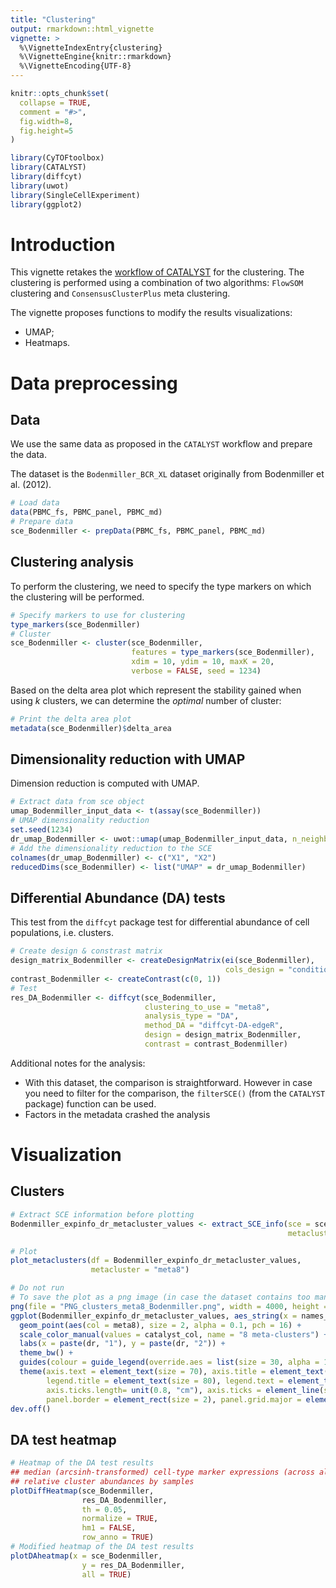 ```yaml
---
title: "Clustering"
output: rmarkdown::html_vignette
vignette: >
  %\VignetteIndexEntry{clustering}
  %\VignetteEngine{knitr::rmarkdown}
  %\VignetteEncoding{UTF-8}
---
```


```r
knitr::opts_chunk$set(
  collapse = TRUE,
  comment = "#>",
  fig.width=8, 
  fig.height=5
)
```

```r
library(CyTOFtoolbox)
library(CATALYST)
library(diffcyt)
library(uwot)
library(SingleCellExperiment)
library(ggplot2)
```

# Introduction

This vignette retakes the 
[workflow of CATALYST](https://bioconductor.org/packages/release/bioc/vignettes/CATALYST/inst/doc/differential_analysis.html) 
for the clustering. The clustering is performed using a combination of two 
algorithms: `FlowSOM` clustering and `ConsensusClusterPlus` meta clustering.

The vignette proposes functions to modify the results visualizations:

- UMAP;
- Heatmaps.

# Data preprocessing

## Data 

We use the same data as proposed in the `CATALYST` workflow and prepare the data.

The dataset is the `Bodenmiller_BCR_XL` dataset originally from Bodenmiller et al. (2012).

```r
# Load data
data(PBMC_fs, PBMC_panel, PBMC_md)
# Prepare data
sce_Bodenmiller <- prepData(PBMC_fs, PBMC_panel, PBMC_md)
```

## Clustering analysis 

To perform the clustering, we need to specify the type markers on which the clustering
will be performed.

```r
# Specify markers to use for clustering
type_markers(sce_Bodenmiller)
# Cluster
sce_Bodenmiller <- cluster(sce_Bodenmiller, 
                           features = type_markers(sce_Bodenmiller),
                           xdim = 10, ydim = 10, maxK = 20, 
                           verbose = FALSE, seed = 1234)
```

Based on the delta area plot which represent the stability gained when using
$k$ clusters, we can determine the *optimal* number of cluster:

```r
# Print the delta area plot
metadata(sce_Bodenmiller)$delta_area
```

## Dimensionality reduction with UMAP

Dimension reduction is computed with UMAP.

```r
# Extract data from sce object
umap_Bodenmiller_input_data <- t(assay(sce_Bodenmiller))
# UMAP dimensionality reduction
set.seed(1234)
dr_umap_Bodenmiller <- uwot::umap(umap_Bodenmiller_input_data, n_neighbors = 20, min_dist = 0.1)
# Add the dimensionality reduction to the SCE
colnames(dr_umap_Bodenmiller) <- c("X1", "X2")
reducedDims(sce_Bodenmiller) <- list("UMAP" = dr_umap_Bodenmiller)
```

## Differential Abundance (DA) tests

This test from the `diffcyt` package test for differential abundance of cell populations, i.e. clusters.

```r
# Create design & constrast matrix
design_matrix_Bodenmiller <- createDesignMatrix(ei(sce_Bodenmiller), 
                                                cols_design = "condition")
contrast_Bodenmiller <- createContrast(c(0, 1))
# Test
res_DA_Bodenmiller <- diffcyt(sce_Bodenmiller, 
                              clustering_to_use = "meta8",
                              analysis_type = "DA", 
                              method_DA = "diffcyt-DA-edgeR",
                              design = design_matrix_Bodenmiller, 
                              contrast = contrast_Bodenmiller)
```

Additional notes for the analysis:

- With this dataset, the comparison is straightforward. However in case you need 
to filter for the comparison, the `filterSCE()` (from the `CATALYST` package)
function can be used.
- Factors in the metadata crashed the analysis

# Visualization

## Clusters

```r
# Extract SCE information before plotting
Bodenmiller_expinfo_dr_metacluster_values <- extract_SCE_info(sce = sce_Bodenmiller,
                                                              metacluster = "meta8")

# Plot
plot_metaclusters(df = Bodenmiller_expinfo_dr_metacluster_values, 
                  metacluster = "meta8")
```


```r
# Do not run
# To save the plot as a png image (in case the dataset contains too many points and cannot be saved as a PDF)
png(file = "PNG_clusters_meta8_Bodenmiller.png", width = 4000, height = 3800, unit = "px")
ggplot(Bodenmiller_expinfo_dr_metacluster_values, aes_string(x = names_dr[1], y = names_dr[2])) +
  geom_point(aes(col = meta8), size = 2, alpha = 0.1, pch = 16) +
  scale_color_manual(values = catalyst_col, name = "8 meta-clusters") +
  labs(x = paste(dr, "1"), y = paste(dr, "2")) + 
  theme_bw() + 
  guides(colour = guide_legend(override.aes = list(size = 30, alpha = 1))) +
  theme(axis.text = element_text(size = 70), axis.title = element_text(size = 80), 
        legend.title = element_text(size = 80), legend.text = element_text(size = 70),
        axis.ticks.length= unit(0.8, "cm"), axis.ticks = element_line(size = 2),
        panel.border = element_rect(size = 2), panel.grid.major = element_blank()) 
dev.off()
```


## DA test heatmap

```r
# Heatmap of the DA test results
## median (arcsinh-transformed) cell-type marker expressions (across all samples)
## relative cluster abundances by samples
plotDiffHeatmap(sce_Bodenmiller, 
                res_DA_Bodenmiller,
                th = 0.05,
                normalize = TRUE, 
                hm1 = FALSE, 
                row_anno = TRUE)
# Modified heatmap of the DA test results
plotDAheatmap(x = sce_Bodenmiller,
                y = res_DA_Bodenmiller,
                all = TRUE)
```
 
